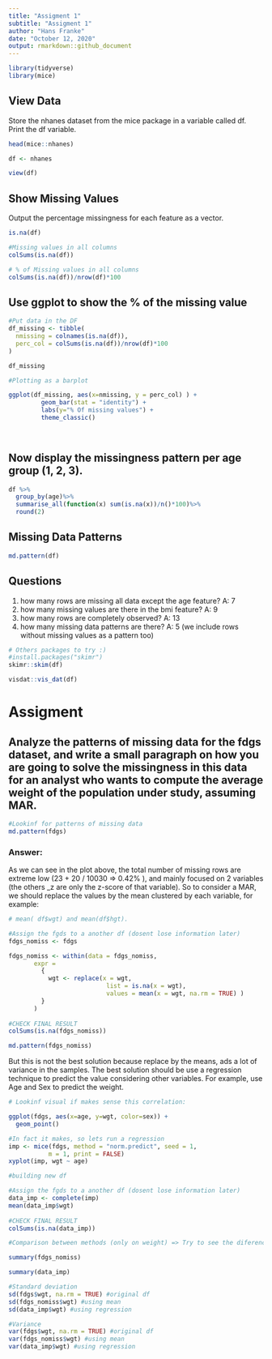 ```yaml
---
title: "Assigment 1"
subtitle: "Assigment 1"
author: "Hans Franke"
date: "October 12, 2020"
output: rmarkdown::github_document
---
```


```r
library(tidyverse)
library(mice)
```


## View Data

Store the nhanes dataset from the mice package in a variable called df. Print the df variable.

```r
head(mice::nhanes)

df <- nhanes

view(df)
```

## Show Missing Values
Output the percentage missingness for each feature as a vector.

```r
is.na(df)
```


```r
#Missing values in all columns
colSums(is.na(df))
```

```r
# % of Missing values in all columns
colSums(is.na(df))/nrow(df)*100
```
## Use ggplot to show the % of the missing value

```r
#Put data in the DF
df_missing <- tibble(
  nmissing = colnames(is.na(df)),
  perc_col = colSums(is.na(df))/nrow(df)*100
)

df_missing
```

```r
#Plotting as a barplot

ggplot(df_missing, aes(x=nmissing, y = perc_col) ) +
         geom_bar(stat = "identity") +
         labs(y="% Of missing values") + 
         theme_classic()  
      
   

```

## Now display the missingness pattern per age group (1, 2, 3).

```r
df %>%
  group_by(age)%>%
  summarise_all(function(x) sum(is.na(x))/n()*100)%>%
  round(2)
```


## Missing Data Patterns
```r
md.pattern(df)
```
## Questions
1. how many rows are missing all data except the age feature? A: 7
2. how many missing values are there in the bmi feature? A: 9
3. how many rows are completely observed? A: 13
4. how many missing data patterns are there? A: 5 (we include rows without missing values as a pattern too)

```r
# Others packages to try :)
#install.packages("skimr")
skimr::skim(df)
```

```r
visdat::vis_dat(df)
```

# Assigment

## Analyze the patterns of missing data for the fdgs dataset, and write a small paragraph on how you are going to solve the missingness in this data for an analyst who wants to compute the average weight of the population under study, assuming MAR.

```r
#Lookinf for patterns of missing data
md.pattern(fdgs)
```

### Answer:

As we can see in the plot above, the total number of missing rows are extreme low (23 + 20 / 10030 => 0.42% ), and mainly focused on 2 variables (the others _z are only the z-score of that variable). So to consider a MAR, we should replace the values by the mean clustered by each variable, for example:
```r
# mean( df$wgt) and mean(df$hgt).

#Assign the fgds to a another df (dosent lose information later)
fdgs_nomiss <- fdgs

fdgs_nomiss <- within(data = fdgs_nomiss,
       expr =
         {
           wgt <- replace(x = wgt,
                           list = is.na(x = wgt),
                           values = mean(x = wgt, na.rm = TRUE) ) 
         }
       )
  
#CHECK FINAL RESULT
colSums(is.na(fdgs_nomiss))
```

```r
md.pattern(fdgs_nomiss)
```

But this is not the best solution because replace by the means, ads a lot of variance in the samples. The best solution should be use a regression technique to predict the value considering other variables. For example, use Age and Sex to predict the weight.

```r
# Lookinf visual if makes sense this correlation:

ggplot(fdgs, aes(x=age, y=wgt, color=sex)) +
  geom_point()
```
```r
#In fact it makes, so lets run a regression
imp <- mice(fdgs, method = "norm.predict", seed = 1,
           m = 1, print = FALSE)
xyplot(imp, wgt ~ age)
```
```r
#building new df

#Assign the fgds to a another df (dosent lose information later)
data_imp <- complete(imp)
mean(data_imp$wgt)
  
#CHECK FINAL RESULT
colSums(is.na(data_imp))
```

```r
#Comparison between methods (only on weight) => Try to see the diference in the mean( 0.380 vs 0.385)

summary(fdgs_nomiss)
```

```r
summary(data_imp)
```

```r
#Standard deviation
sd(fdgs$wgt, na.rm = TRUE) #original df
sd(fdgs_nomiss$wgt) #using mean
sd(data_imp$wgt) #using regression
```

```r
#Variance
var(fdgs$wgt, na.rm = TRUE) #original df
var(fdgs_nomiss$wgt) #using mean
var(data_imp$wgt) #using regression
```


